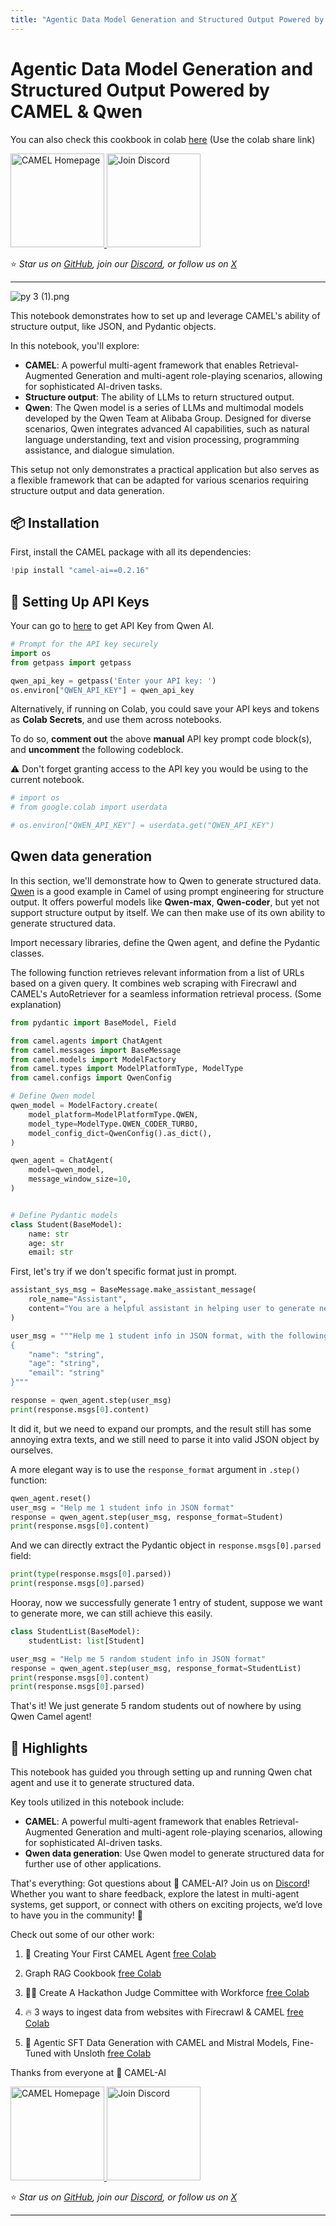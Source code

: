 ```yaml
---
title: "Agentic Data Model Generation and Structured Output Powered by CAMEL & Qwen"
---
```


# Agentic Data Model Generation and Structured Output Powered by CAMEL & Qwen

You can also check this cookbook in colab [here](https://colab.research.google.com/drive/17SiWWjoK7l8Sy9FBsGKUHC6zuEsLt2yX?usp=sharing)  (Use the colab share link)

<div style={{ display: "flex", justifyContent: "center", alignItems: "center", gap: "1rem", marginBottom: "2rem" }}>
  <a href="https://www.camel-ai.org/">
    <img src="https://i.postimg.cc/KzQ5rfBC/button.png" width="150" alt="CAMEL Homepage"/>
  </a>
  <a href="https://discord.camel-ai.org">
    <img src="https://i.postimg.cc/L4wPdG9N/join-2.png" width="150" alt="Join Discord"/>
  </a>
</div>  

⭐ *Star us on [GitHub](https://github.com/camel-ai/camel), join our [Discord](https://discord.camel-ai.org), or follow us on [X](https://x.com/camelaiorg)*

---

![py 3 (1).png](./images/data_model_generation_and_structured_output_with_qwen/data_model_generation_and_structured_output_with_qwen_1.png)

This notebook demonstrates how to set up and leverage CAMEL's ability of structure output, like JSON, and Pydantic objects.

In this notebook, you'll explore:

*   **CAMEL**: A powerful multi-agent framework that enables Retrieval-Augmented Generation and multi-agent role-playing scenarios, allowing for sophisticated AI-driven tasks.
*   **Structure output**: The ability of LLMs to return structured output.
*   **Qwen**: The Qwen model is a series of LLMs and multimodal models developed by the Qwen Team at Alibaba Group. Designed for diverse scenarios, Qwen integrates advanced AI capabilities, such as natural language understanding, text and vision processing, programming assistance, and dialogue simulation.

This setup not only demonstrates a practical application but also serves as a flexible framework that can be adapted for various scenarios requiring structure output and data generation.

## 📦 Installation

First, install the CAMEL package with all its dependencies:


```python
!pip install "camel-ai==0.2.16"
```

## 🔑 Setting Up API Keys

Your can go to [here](https://www.alibabacloud.com/help/en/model-studio/developer-reference/use-qwen-by-calling-api/) to get API Key from Qwen AI.


```python
# Prompt for the API key securely
import os
from getpass import getpass

qwen_api_key = getpass('Enter your API key: ')
os.environ["QWEN_API_KEY"] = qwen_api_key
```

Alternatively, if running on Colab, you could save your API keys and tokens as **Colab Secrets**, and use them across notebooks.

To do so, **comment out** the above **manual** API key prompt code block(s), and **uncomment** the following codeblock.

⚠️ Don't forget granting access to the API key you would be using to the current notebook.


```python
# import os
# from google.colab import userdata

# os.environ["QWEN_API_KEY"] = userdata.get("QWEN_API_KEY")
```

## Qwen data generation

In this section, we'll demonstrate how to Qwen to generate structured data. [Qwen](https://www.alibabacloud.com/help/en/model-studio/developer-reference/use-qwen-by-calling-api) is a good example in Camel of using prompt engineering for structure output. It offers powerful models like **Qwen-max**, **Qwen-coder**, but yet not support structure output by itself. We can then make use of its own ability to generate structured data.

Import necessary libraries, define the Qwen agent, and define the Pydantic classes.

The following function retrieves relevant information from a list of URLs based on a given query. It combines web scraping with Firecrawl and CAMEL's AutoRetriever for a seamless information retrieval process. (Some explanation)


```python
from pydantic import BaseModel, Field

from camel.agents import ChatAgent
from camel.messages import BaseMessage
from camel.models import ModelFactory
from camel.types import ModelPlatformType, ModelType
from camel.configs import QwenConfig
```


```python
# Define Qwen model
qwen_model = ModelFactory.create(
    model_platform=ModelPlatformType.QWEN,
    model_type=ModelType.QWEN_CODER_TURBO,
    model_config_dict=QwenConfig().as_dict(),
)

qwen_agent = ChatAgent(
    model=qwen_model,
    message_window_size=10,
)


# Define Pydantic models
class Student(BaseModel):
    name: str
    age: str
    email: str
```

First, let's try if we don't specific format just in prompt.



```python
assistant_sys_msg = BaseMessage.make_assistant_message(
    role_name="Assistant",
    content="You are a helpful assistant in helping user to generate necessary data information.",
)

user_msg = """Help me 1 student info in JSON format, with the following format:
{
    "name": "string",
    "age": "string",
    "email": "string"
}"""

response = qwen_agent.step(user_msg)
print(response.msgs[0].content)
```

It did it, but we need to expand our prompts, and the result still has some annoying extra texts, and we still need to parse it into valid JSON object by ourselves.

A more elegant way is to use the `response_format` argument in `.step()` function:


```python
qwen_agent.reset()
user_msg = "Help me 1 student info in JSON format"
response = qwen_agent.step(user_msg, response_format=Student)
print(response.msgs[0].content)
```

And we can directly extract the Pydantic object in `response.msgs[0].parsed` field:


```python
print(type(response.msgs[0].parsed))
print(response.msgs[0].parsed)

```

Hooray, now we successfully generate 1 entry of student, suppose we want to generate more, we can still achieve this easily.


```python
class StudentList(BaseModel):
    studentList: list[Student]

user_msg = "Help me 5 random student info in JSON format"
response = qwen_agent.step(user_msg, response_format=StudentList)
print(response.msgs[0].content)
print(response.msgs[0].parsed)
```

That's it! We just generate 5 random students out of nowhere by using Qwen Camel agent!

## 🌟 Highlights

This notebook has guided you through setting up and running Qwen chat agent and use it to generate structured data.

Key tools utilized in this notebook include:

*   **CAMEL**: A powerful multi-agent framework that enables Retrieval-Augmented Generation and multi-agent role-playing scenarios, allowing for sophisticated AI-driven tasks.
*   **Qwen data generation**: Use Qwen model to generate structured data for further use of other applications.


That's everything: Got questions about 🐫 CAMEL-AI? Join us on [Discord](https://discord.camel-ai.org)! Whether you want to share feedback, explore the latest in multi-agent systems, get support, or connect with others on exciting projects, we’d love to have you in the community! 🤝

Check out some of our other work:

1. 🐫 Creating Your First CAMEL Agent [free Colab](https://docs.camel-ai.org/cookbooks/create_your_first_agent.html)

2.  Graph RAG Cookbook [free Colab](https://colab.research.google.com/drive/1uZKQSuu0qW6ukkuSv9TukLB9bVaS1H0U?usp=sharing)

3. 🧑‍⚖️ Create A Hackathon Judge Committee with Workforce [free Colab](https://colab.research.google.com/drive/18ajYUMfwDx3WyrjHow3EvUMpKQDcrLtr?usp=sharing)

4. 🔥 3 ways to ingest data from websites with Firecrawl & CAMEL [free Colab](https://colab.research.google.com/drive/1lOmM3VmgR1hLwDKdeLGFve_75RFW0R9I?usp=sharing)

5. 🦥 Agentic SFT Data Generation with CAMEL and Mistral Models, Fine-Tuned with Unsloth [free Colab](https://colab.research.google.com/drive/1lYgArBw7ARVPSpdwgKLYnp_NEXiNDOd-?usp=sharingg)

Thanks from everyone at 🐫 CAMEL-AI


<div style={{ display: "flex", justifyContent: "center", alignItems: "center", gap: "1rem", marginBottom: "2rem" }}>
  <a href="https://www.camel-ai.org/">
    <img src="https://i.postimg.cc/KzQ5rfBC/button.png" width="150" alt="CAMEL Homepage"/>
  </a>
  <a href="https://discord.camel-ai.org">
    <img src="https://i.postimg.cc/L4wPdG9N/join-2.png" width="150" alt="Join Discord"/>
  </a>
</div>  

⭐ *Star us on [GitHub](https://github.com/camel-ai/camel), join our [Discord](https://discord.camel-ai.org), or follow us on [X](https://x.com/camelaiorg)*

---


<!-- Saved images:
- data_model_generation_and_structured_output_with_qwen_1.png: ./images/data_model_generation_and_structured_output_with_qwen/data_model_generation_and_structured_output_with_qwen_1.png
-->
